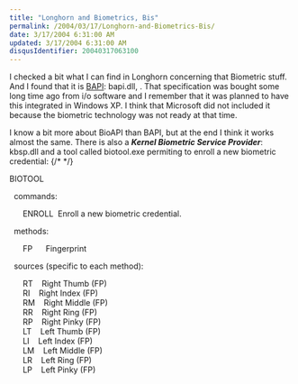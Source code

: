 ```yaml
---
title: "Longhorn and Biometrics, Bis"
permalink: /2004/03/17/Longhorn-and-Biometrics-Bis/
date: 3/17/2004 6:31:00 AM
updated: 3/17/2004 6:31:00 AM
disqusIdentifier: 20040317063100
---
```

I checked a bit what I can find in Longhorn concerning that Biometric stuff. And I found that it is [BAPI](http://www.iosoftware.com/pages/Products/Biometric%20API/index.asp): bapi.dll, . That specification was bought some long time ago from i/o software and I remember that it was planned to have this integrated in Windows XP. I think that Microsoft did not included it because the biometric technology was not ready at that time.

I know a bit more about BioAPI than BAPI, but at the end I think it works almost the same. There is also a <strong><em>Kernel Biometric Service Provider</em></strong>: kbsp.dll and a tool called biotool.exe permiting to enroll a new biometric credential:
{/* <!-- more --> */}

BIOTOOL <command> <method> <source>

  commands:

      ENROLL  Enroll a new biometric credential.

  methods:

      FP      Fingerprint

  sources (specific to each method):

      RT    Right Thumb (FP)<br>      RI    Right Index (FP)<br>      RM    Right Middle (FP)<br>      RR    Right Ring (FP)<br>      RP    Right Pinky (FP)<br>      LT    Left Thumb (FP)<br>      LI    Left Index (FP)<br>      LM    Left Middle (FP)<br>      LR    Left Ring (FP)<br>      LP    Left Pinky (FP)
